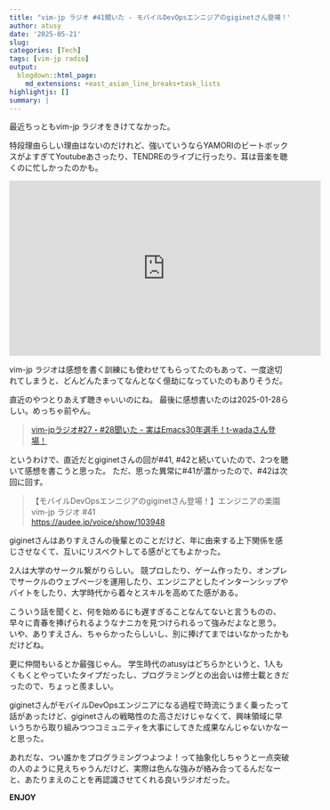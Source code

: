 ```yaml
---
title: "vim-jp ラジオ #41聞いた - モバイルDevOpsエンニジアのgiginetさん登場！"
author: atusy
date: '2025-05-21'
slug: 
categories: [Tech]
tags: [vim-jp radio]
output:
  blogdown::html_page:
    md_extensions: +east_asian_line_breaks+task_lists
highlightjs: []
summary: |
---
```


最近ちっともvim-jp ラジオをきけてなかった。

特段理由らしい理由はないのだけれど、強いていうならYAMORIのビートボックスがよすぎてYoutubeあさったり、TENDREのライブに行ったり、耳は音楽を聴くのに忙しかったのかも。

<iframe width="560" height="315" src="https://www.youtube.com/embed/pUak4njRARA?si=VZK-qPTTwaTduhpH" title="YouTube video player" frameborder="0" allow="accelerometer; autoplay; clipboard-write; encrypted-media; gyroscope; picture-in-picture; web-share" referrerpolicy="strict-origin-when-cross-origin" allowfullscreen></iframe>

vim-jp ラジオは感想を書く訓練にも使わせてもらってたのもあって、一度途切れてしまうと、どんどんたまってなんとなく億劫になっていたのもありそうだ。

直近のやつとりあえず聴きゃいいのにね。
最後に感想書いたのは2025-01-28らしい。めっちゃ前やん。

> [vim-jpラジオ#27・#28聞いた - 実はEmacs30年選手！t-wadaさん登場！](https://blog.atusy.net/2025/01/28/vim-jp-radio-27/)

というわけで、直近だとgiginetさんの回が#41, #42と続いていたので、2つを聴いて感想を書こうと思った。
ただ、思った異常に#41が濃かったので、#42は次回に回す。

> 【モバイルDevOpsエンニジアのgiginetさん登場！】エンジニアの楽園 vim-jp ラジオ #41 \
> <https://audee.jp/voice/show/103948>

giginetさんはありすえさんの後輩とのことだけど、年に由来する上下関係を感じさせなくて、互いにリスペクトしてる感がとてもよかった。

2人は大学のサークル繋がりらしい。
競プロしたり、ゲーム作ったり、オンプレでサークルのウェブページを運用したり、エンジニアとしたインターンシップやバイトをしたり、大学時代から着々とスキルを高めてた感がある。

こういう話を聞くと、何を始めるにも遅すぎることなんてないと言うものの、早々に青春を捧げられるようなナニカを見つけられるって強みだよなと思う。
いや、ありすえさん、ちゃらかったらしいし、別に捧げてまではいなかったかもだけどね。

更に仲間もいるとか最強じゃん。
学生時代のatusyはどちらかというと、1人もくもくとやっていたタイプだったし、プログラミングとの出会いは修士載ときだったので、ちょっと羨ましい。

giginetさんがモバイルDevOpsエンジニアになる過程で時流にうまく乗ったって話があったけど、giginetさんの戦略性のた高さだけじゃなくて、興味領域に早いうちから取り組みつつコミュニティを大事にしてきた成果なんじゃないかなーと思った。

あれだな、つい誰かをプログラミングつよつよ！って抽象化しちゃうと一点突破の人のように見えちゃうんだけど、実際は色んな強みが絡み合ってるんだなーと、あたりまえのことを再認識させてくれる良いラジオだった。

**ENJOY**




<!--

ありすえさん後輩特集。
モバイルDevOpsエンジニアgiginetさん。

tomoyaさんが知らないありすえさんの知人は初。

モバイルエンジニアになるまで。

くされえん。15年くらい。
大学のサークルでちゃらい人だったありすえさん。
二人ともはてなでインターン経験。
giginetさんは夏休みの間京都でバイトした。
それ聞いてありすえさんも参加。

数少ないエンジニア向けインターンで旅費滞在費つきだった。

giginetさんはcookbadに2015年から。2022年に転職してLINE。
新卒の1年を覗いてモバイル開発に。
toCはモバイルから作るのがあたりまえみたいなタイミングで波にのれた。

出会いはプログラミングサークル。競プロ。
1人が入力してる間に2人が紙に書くとか。

途中でフリーゲームを作るコミュニティに移動。

tomoyaさんも地方→東京。

バンドとかって地方から東京でてくるケースあるけど…… 一発あてるときって
地方で出会った人たち

- 偶然、才能がある人たちが地方にあらわれた？
- 集った人たちが影響しあった結果成功した？

どっちがあてはまるんだろ？
tomoyaさんのテーマ。

ありすえさんやgiginetさんはどう思ってる？

alisue: どっちも？
giginet: コミュニティあったのはでかいよね。みんなすごいからモチベあがる

tomoya: alisue/gigignetともに執筆経験あるの異常。コミュニティに価値はある。突出してすごいのがいた？

alisue: ぼく？でもみんな尖ってるところが違ってた

サークルがチーム開発のきっかけ。サブバージョンとかGitとか導入した。
余ったPCでオンプレ運用。
アプリケーションサーバーも。
ドメインは買ってた。

giginetさんはCLIやVimをちっくんに教えてもらった。
他はもともとVim使い。

初期のはてなも少数の詳しい人から発展。

コミュニケーションはSkype
SkypeかIRCしかなかった。

giginet2014年に1冊目目350ページ。重かった。
エンジニアチームの生産性の高めかた。シニアによるオムニバス。
業務経験をベースに。

tomoyaさんは単著3本。

モバイルエンジニアとモバイルDevOpsエンジニアって？

- 事業に近いアプリケーションレイヤー画面を作ったりするひと
- 開発ツール・ログ基盤・認証……

CookPadにいたときからそう。

開発基盤チームがあるのって大きい組織だけだよね。
なので、その背景から説明する章だった。

最近はSREのほうがはやってるからごちゃごちゃしがち。

開発基盤ってなにしてる？
LINEっていろんな機能がついてるからビルドに時間がかかる。
イテレーションをどう早くするか。
依存関係のビルドをCIでキャッシュしとく。
ビルド単位を小さくするとかリファクタリングするとか。

LINE規模になるとツール導入だけでぽんとはいかない。
でかいところでしかわからない知見ってあるよね。

Cookpadはじょじょにでかくなった。LINEはすでにでかかった。
ギャップはあった？
前者の方が小さくて進めやすかった。LINEはCookpadでできてたことを再生産すればよかった。あと大きい組織でそれをやる

-->
